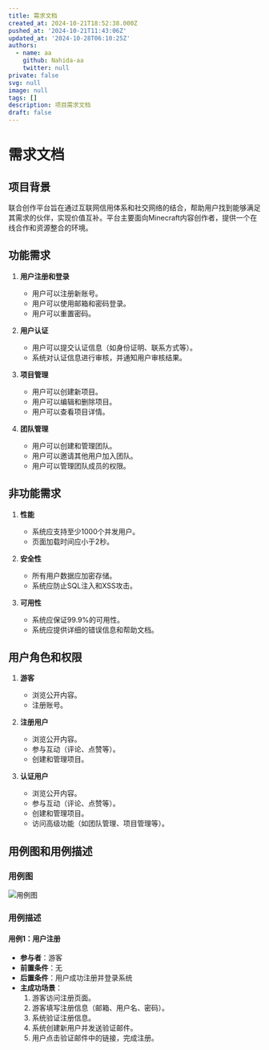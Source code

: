```yaml
---
title: 需求文档
created_at: 2024-10-21T18:52:38.000Z
pushed_at: '2024-10-21T11:43:06Z'
updated_at: '2024-10-28T06:10:25Z'
authors:
  - name: aa
    github: Nahida-aa
    twitter: null
private: false
svg: null
image: null
tags: []
description: 项目需求文档
draft: false
---
```

# 需求文档

## 项目背景
联合创作平台旨在通过互联网信用体系和社交网络的结合，帮助用户找到能够满足其需求的伙伴，实现价值互补。平台主要面向Minecraft内容创作者，提供一个在线合作和资源整合的环境。

## 功能需求
1. **用户注册和登录**
   - 用户可以注册新账号。
   - 用户可以使用邮箱和密码登录。
   - 用户可以重置密码。

2. **用户认证**
   - 用户可以提交认证信息（如身份证明、联系方式等）。
   - 系统对认证信息进行审核，并通知用户审核结果。

3. **项目管理**
   - 用户可以创建新项目。
   - 用户可以编辑和删除项目。
   - 用户可以查看项目详情。

4. **团队管理**
   - 用户可以创建和管理团队。
   - 用户可以邀请其他用户加入团队。
   - 用户可以管理团队成员的权限。

## 非功能需求
1. **性能**
   - 系统应支持至少1000个并发用户。
   - 页面加载时间应小于2秒。

2. **安全性**
   - 所有用户数据应加密存储。
   - 系统应防止SQL注入和XSS攻击。

3. **可用性**
   - 系统应保证99.9%的可用性。
   - 系统应提供详细的错误信息和帮助文档。

## 用户角色和权限
1. **游客**
   - 浏览公开内容。
   - 注册账号。

2. **注册用户**
   - 浏览公开内容。
   - 参与互动（评论、点赞等）。
   - 创建和管理项目。

3. **认证用户**
   - 浏览公开内容。
   - 参与互动（评论、点赞等）。
   - 创建和管理项目。
   - 访问高级功能（如团队管理、项目管理等）。

## 用例图和用例描述
### 用例图
![用例图](use_case_diagram.png)

### 用例描述
#### 用例1：用户注册
- **参与者**：游客
- **前置条件**：无
- **后置条件**：用户成功注册并登录系统
- **主成功场景**：
  1. 游客访问注册页面。
  2. 游客填写注册信息（邮箱、用户名、密码）。
  3. 系统验证注册信息。
  4. 系统创建新用户并发送验证邮件。
  5. 用户点击验证邮件中的链接，完成注册。
